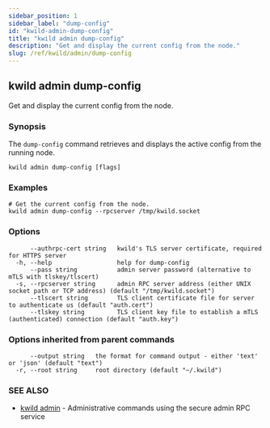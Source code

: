 ```yaml
---
sidebar_position: 1
sidebar_label: "dump-config"
id: "kwild-admin-dump-config"
title: "kwild admin dump-config"
description: "Get and display the current config from the node."
slug: /ref/kwild/admin/dump-config
---
```


## kwild admin dump-config

Get and display the current config from the node.

### Synopsis

The `dump-config` command retrieves and displays the active config from the running node.

```
kwild admin dump-config [flags]
```

### Examples

```
# Get the current config from the node.
kwild admin dump-config --rpcserver /tmp/kwild.socket
```

### Options

```
      --authrpc-cert string   kwild's TLS server certificate, required for HTTPS server
  -h, --help                  help for dump-config
      --pass string           admin server password (alternative to mTLS with tlskey/tlscert)
  -s, --rpcserver string      admin RPC server address (either UNIX socket path or TCP address) (default "/tmp/kwild.socket")
      --tlscert string        TLS client certificate file for server to authenticate us (default "auth.cert")
      --tlskey string         TLS client key file to establish a mTLS (authenticated) connection (default "auth.key")
```

### Options inherited from parent commands

```
      --output string   the format for command output - either 'text' or 'json' (default "text")
  -r, --root string     root directory (default "~/.kwild")
```

### SEE ALSO

* [kwild admin](/docs/ref/kwild/admin)	 - Administrative commands using the secure admin RPC service

